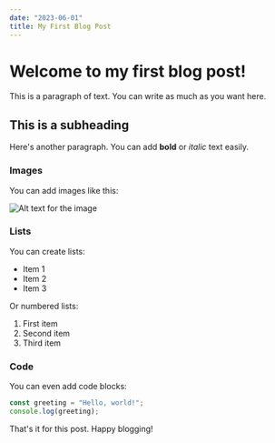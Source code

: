 ```yaml
---
date: "2023-06-01"
title: My First Blog Post
---
```


# Welcome to my first blog post!

This is a paragraph of text. You can write as much as you want here.

## This is a subheading

Here's another paragraph. You can add **bold** or _italic_ text easily.

### Images

You can add images like this:

![Alt text for the image](/placeholder.svg?height=200&width=400)

### Lists

You can create lists:

- Item 1
- Item 2
- Item 3

Or numbered lists:

1. First item
2. Second item
3. Third item

### Code

You can even add code blocks:

```javascript
const greeting = "Hello, world!";
console.log(greeting);
```

That's it for this post. Happy blogging!
